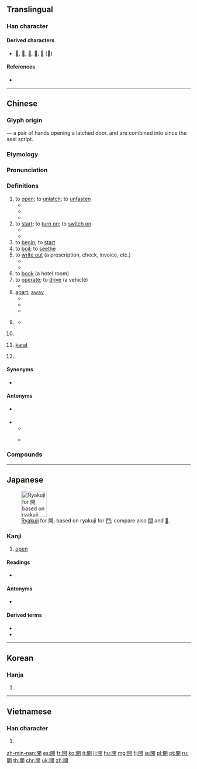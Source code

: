 {{character info/new}}
{{also|开}}
==Translingual==

===Han character===
{{Han char|rn=169|rad=門|as=04|sn=12|four=77441|canj=ANMT|ids=⿵門开}}

====Derived characters====
* [[𤡲]], [[𣛣]], [[𦼠]], [[𥳐]], [[鐦]] ([[锎]])

====References====
* {{Han ref|kx=1331.050|dkj=41233|dj=1835.150|hdz=74286.020|uh=958B|ud=38283|bh=B67D|bd=46717}}

----

==Chinese==
{{zh-forms|s=开|alt=𫔭-obsolete Singapore simp.,𨵑}}

===Glyph origin===
{{Han etyl}}
{{Han compound|門|一|廾|t1=door|t2=latch|t3=a pair of hands|ls=ic}} — a pair of hands opening a latched door. {{zh-l|*一}} and {{zh-l|*廾}} are combined into {{zh-l|*开}} since the seal script.

===Etymology===
{{rfe|lang=zh}}

===Pronunciation===
{{zh-pron
|m=kāi
|m-s=kai1
|c=hoi1
|h=pfs=khôi
|md=kŭi/kăi/kă̤
|md_note=kŭi - vernacular; kăi - literary; kă̤ - “carat”
|mn=khui/khai
|mn_note=khui - vernacular; khai - literary
|mn-t=kui1/kai1
|mn-t_note=kui1 - vernacular; kai1 - literary
|w=1khe
|mc=y
|oc=y
|mna=Taiwanese-The_Consonant_kh.ogg
|cat=v,adv,n,pn,c:part
}}

===Definitions===
{{zh-hanzi}}

# to [[open]]; to [[unlatch]]; to [[unfasten]]
#* {{zh-x|我 開 不{bu}到 這 扇 門。|I can't '''open''' the door.}}
#* {{zh-x|商店 開 到 八 點。|The shop '''opens''' till eight o'clock.}}
#* {{zh-x|開 間 燒臘 舖{pou3-2}|to '''open''' a roasted meats shop|C}}
# to [[start]]; to [[turn on]]; to [[switch on]]
#* {{zh-x|開 電燈|to '''switch''' the light '''on'''}}
#* {{zh-x|開 電腦|to '''turn on''' the computer}}
# to [[begin]]; to [[start]]
# to [[boil]]; to [[seethe]]
# to [[write out]] (a prescription, check, invoice, etc.)
#* {{zh-x|開 支票|to '''write''' a check}}
#* {{zh-x|我們 開 了 一 張 學生 必-讀 書-單。|We made a list of required books for students.}}
# to [[book]] (a hotel room)
# to [[operate]]; to [[drive]] (a vehicle)
#* {{zh-x|開車|to '''drive''' a car}}
# [[apart]]; [[away]]
#* {{zh-x|散開|to separate and strew; to [[scatter]]; to [[disperse]]}}
#* {{zh-x|走開|to move '''out of the way'''}}
#* {{zh-x|坐 開|to sit '''farther away'''|C}}
# {{lb|zh|Cantonese}} {{non-gloss definition|Habitual aspect particle.}}
#* {{zh-x|你 有冇 食 開 啲 乜嘢 藥 㗎？|Are you taking any medication?|C}}
# {{lb|zh|physics}} {{zh-short|開爾文|[[kelvin]]}}
# {{lb|zh|loanword|from {{bor|zh|en|K|notext=1}}}} [[karat]]
# {{surname|lang=zh}}

====Synonyms====
* {{sense|to open}} {{zh-l|闢}}

====Antonyms====
* {{sense|to open|to turn on}} {{zh-l|關}}
* {{sense|apart}}
** {{zh-l|過來}}
** {{qualifier|Cantonese}} {{zh-l|埋|maai4}}

===Compounds===
{{zh-der|開OT|開心|開通|開會|開拔|開板|開板兒|開辦|開本|開筆|開編|開標|開伯爾山口|開不開|開採|開衩|開衩兒|開場|開場白|開暢|開車|開誠布公|開誠相見|開秤|開除|開鋤|開船|開創|開春|開春兒|開打|開襠褲|開刀|開導|開倒車|開道|開地|開動|開凍|開端|開恩|開發|開發區|開發商|開飯|開方|開房間|開放|開放型|開封|開縫|開赴|開革|開工|開關|開光|開鍋|開國|開航|開河|開後門|開後門兒|開戶|開花|開花兒|開花豆|開花豆兒|開化|開懷|開懷兒|開荒|開葷|開火|開火兒|開伙|開豁|開機|開價|開價兒|開架|開間|開講|開奬|開交|開膠|開解|開戒|開金|開襟|開進|開禁|開鏡|開局|開具|開卷|開掘|開課|開墾|開口|開口閉口|開口呼|開口子|開快車|開礦|開闊|開闊地|開朗|開犁|開例|開鐮|開臉|開列|開裂|開領|開路|開綠燈|開鑼|開門|開門紅|開門見山|開門揖盜|開蒙|開明|開幕|開姆尼茨|開年|開拍|開盤|開炮|開闢|開篇|開瓢兒|開票|開屏|開普敦|開啟|開氣兒|開槍|開腔|開竅|開竅兒|開晴|開球|開缺|開刃兒|開賽|開塞利|開山|開山祖師|開衫|開衫兒|開墒|開設|開審|開始|開示|開市|開釋|開首|開涮|開水|開司米|開臺/開台/开台|開臺鑼鼓/開台鑼鼓/开台锣鼓|開膛|開天窗|開天闢地|開庭|開頭|開頭兒|開脫|開拓|開外|開玩笑|開往|開胃|開戲|開線|開銷|開小差|開小差兒|開心丸兒|開行|開學|開言|開顏|開眼|開演|開洋|開洋葷|開業|開夜車|開印|開映|開園|開源節流|開鑿|開閘|開齋|開齋節|開展|開戰|開綻|開張|開仗|開賬|開診|開征|開支|開宗明義|開罪|召開|公開|不開眼|劈開|性開放|吃得開|丟開手|岔開|丟開|倒不開|展開|想開|想不開|半開門|剖開|不開|半開眼|不開交|小開|對開|勒開|大開|全開|伸開|半開化|公開信|想得開|張開|吃不開|公開賽|尋開心|分開|天開眼|撂開手|撬開|搬開|抹不開|敲開|拋開|眉開|捅開|看開|擇不開|掰開|掉開|拉開|發開|敞開兒|格開|敞開|看得開|盛開|窮開心|掙開|抖開|打開|撐開|易開罐|撕開|明開|撒開|擺不開|白開水|支開|揭開|扭開|未開|挪開|截開|磨不開|撥開|沒開交|滾開|散開|推開|洞開|睜開|擰開|掀開|撂開|登開|攤開|擺開|放開|撇開|擘開|拆開|起開|開冬|開靜|開門錢|開江|開靨|開坊|開化史|開士|開路神|開平方|開運|開元禮|開立方|蘭開夏|躲開|開歲|開取|開先例|開播|開差|開麥拉|開罐器|開私門|開基|飄開|開酒|開堂|開獎|開議|開挖|開汽水|開秋|綽開|開尾韻|開卷考|開口笑|趕開|開砲|開帳|開辦費|開山刀|邁開|開館|鬆開|開平盤|頓開|避開|開心果|開手|開數|開花帳|開店|開弓|開濬|開山機|鋪開|開山斧|開口跳|開槓|開曠|離開|開面|離不開|開心斧|說開|隔開|開敞地|開飲機|開碼頭|開悟|開過眼|開鬨|開風氣|開風|開頭炮|開霽|開陽|開賀|開話|開訓|開藥方|開落|開荒劍|開花期|開臺|開羅|開罵|開素|開紅盤|開紅燈|開筵|開第|開立|開科|開眼界|開盤子|開發井|開疆|開瓶費|開片|開爐|開濟|開溜|開消|開新板|開排|開弔|開廟|開幫|開幕式|開席|開山門|開嗙|開單|開喪|開初|開刃|開元錄|開元|開手錢|開敏|開門砲|開呵|開復|調開|開班|走得開|走不開|開源|開盤價|閃開|裂開|計開|解開|開闔|行開|開泰|綻開|開徵|翻開|談開}}

----

==Japanese==
[[File:Japanese abbreviation kanji kai.png|thumb|right|70px|[[w:en:Ryakuji|Ryakuji]] for 開, based on ryakuji for [[門#Japanese|門]]; compare also [[間#Japanese|間]] and [[𫔭]].]]

===Kanji===
{{ja-kanji|grade=3|rs=門04}}

# [[open]]

====Readings====
* {{ja-readings|goon=[[かい]] (kai), [[け]] (ke)|kanon=[[かい]] (kai)|kun=[[ひら]] (hira), [[あ]] (a)|nanori=[[さく]] (saku), [[はる]] (haru), [[はるき]] (haruki), [[ひら]] (hira), [[ひらかす]] (hirakasu), [[ひらき]] (hiraki), [[ひらく]] (hiraku)}}

====Antonyms====
* {{sense|to open}} {{l|ja|閉}}

====Derived terms====
* {{l|ja|開く}}
* {{l|ja|開ける}}

----

==Korean==

===Hanja===
{{ko-hanja|hangeul=개|eumhun=|rv=gae|mr=kae|y=kay}}

# {{defn|lang=ko|sort=門04}}

----

==Vietnamese==

===Han character===
{{vi-hantu|[[khai]], [[khơi]], [[khui]]|rs=門04}}

# {{defn|lang=vi|sort=門04}}

[[zh-min-nan:開]]
[[es:開]]
[[fr:開]]
[[ko:開]]
[[it:開]]
[[li:開]]
[[hu:開]]
[[mg:開]]
[[fj:開]]
[[ja:開]]
[[pl:開]]
[[pt:開]]
[[ru:開]]
[[th:開]]
[[chr:開]]
[[uk:開]]
[[zh:開]]